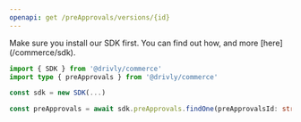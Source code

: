 ```yaml
---
openapi: get /preApprovals/versions/{id}
---
```


<Accordion title="Usage with the Drivly SDK" icon="code-simple">
  <Note>
    <span class="font-medium">Make sure you install our SDK first. You can find out how, and more [here](/commerce/sdk).</span>
  </Note>

```typescript
import { SDK } from '@drivly/commerce'
import type { preApprovals } from '@drivly/commerce'

const sdk = new SDK(...)

const preApprovals = await sdk.preApprovals.findOne(preApprovalsId: string): Promise<preApprovals>
```

</Accordion>
